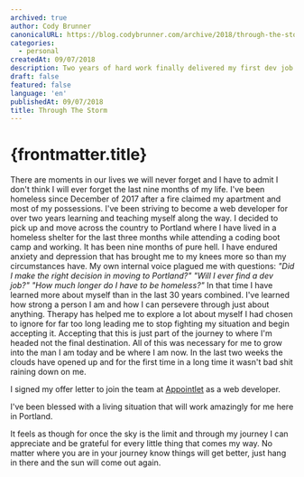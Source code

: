 ```yaml
---
archived: true
author: Cody Brunner
canonicalURL: https://blog.codybrunner.com/archive/2018/through-the-storm
categories:
  - personal
createdAt: 09/07/2018
description: Two years of hard work finally delivered my first dev job.
draft: false
featured: false
language: 'en'
publishedAt: 09/07/2018
title: Through The Storm
---
```



# {frontmatter.title}

There are moments in our lives we will never forget and I have to admit I don't think I will ever forget the last nine months of my life. I've been homeless since December of 2017 after a fire claimed my apartment and most of my possessions. I've been striving to become a web developer for over two years learning and teaching myself along the way. I decided to pick up and move across the country to Portland where I have lived in a homeless shelter for the last three months while attending a coding boot camp and working. It has been nine months of pure hell. I have endured anxiety and depression that has brought me to my knees more so than my circumstances have. My own internal voice plagued me with questions: _"Did I make the right decision in moving to Portland?"_ _"Will I ever find a dev job?"_ _"How much longer do I have to be homeless?"_ In that time I have learned more about myself than in the last 30 years combined. I've learned how strong a person I am and how I can persevere through just about anything. Therapy has helped me to explore a lot about myself I had chosen to ignore for far too long leading me to stop fighting my situation and begin accepting it. Accepting that this is just part of the journey to where I'm headed not the final destination. All of this was necessary for me to grow into the man I am today and be where I am now. In the last two weeks the clouds have opened up and for the first time in a long time it wasn't bad shit raining down on me.

I signed my offer letter to join the team at [Appointlet](https://www.appointlet.com/) as a web developer.

I've been blessed with a living situation that will work amazingly for me here in Portland.

It feels as though for once the sky is the limit and through my journey I can appreciate and be grateful for every little thing that comes my way. No matter where you are in your journey know things will get better, just hang in there and the sun will come out again.

<Tweet tweetLink='RockChalkDev/status/1034909560685744128' />

<Signature />
